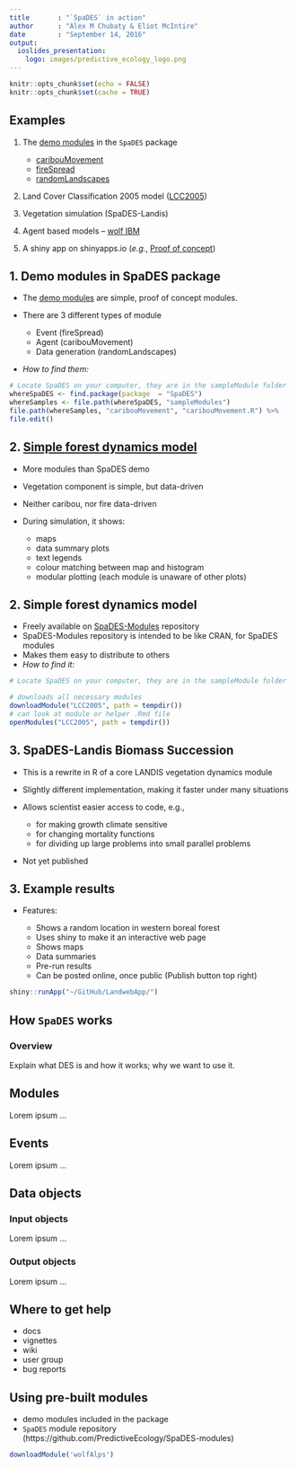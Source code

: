 ```yaml
---
title       : "`SpaDES` in action"
author      : "Alex M Chubaty & Eliot McIntire"
date        : "September 14, 2016"
output:
  ioslides_presentation:
    logo: images/predictive_ecology_logo.png
---
```


```r
knitr::opts_chunk$set(echo = FALSE)
knitr::opts_chunk$set(cache = TRUE)
```

## Examples
 
1. The [demo modules](https://github.com/PredictiveEcology/SpaDES/blob/master/inst/sampleModules/SpaDES_sampleModules/SpaDES_sampleModules.Rmd) in the `SpaDES` package
  
    - [caribouMovement](https://github.com/PredictiveEcology/SpaDES/blob/master/inst/sampleModules/caribouMovement/caribouMovement.R)  
    - [fireSpread](https://github.com/PredictiveEcology/SpaDES/blob/master/inst/sampleModules/fireSpread/fireSpread.R)  
    - [randomLandscapes](https://github.com/PredictiveEcology/SpaDES/blob/master/inst/sampleModules/randomLandscapes/randomLandscapes.R)  
            
2. Land Cover Classification 2005 model ([LCC2005](http://htmlpreview.github.io/?https://github.com/PredictiveEcology/SpaDES-modules/blob/master/modules/LCC2005/LCC2005.html))

3. Vegetation simulation (SpaDES-Landis)

4. Agent based models – [wolf IBM](http://htmlpreview.github.io/?https://github.com/PredictiveEcology/SpaDES-modules/blob/master/modules/wolfAlps/wolfAlps.html)

5. A shiny app on shinyapps.io (*e.g.*, [Proof of concept](https://spades.shinyapps.io/ForestChange_ProofOfConcept/))

## 1. Demo modules in SpaDES package

- The [demo modules](https://github.com/PredictiveEcology/SpaDES/blob/development/inst/sampleModules/SpaDES_sampleModules/SpaDES_sampleModules.Rmd) are simple, proof of concept modules.
- There are 3 different types of module

    - Event (fireSpread)
    - Agent (caribouMovement)
    - Data generation (randomLandscapes)
    
- *How to find them:*

```r
# Locate SpaDES on your computer, they are in the sampleModule folder
whereSpaDES <- find.package(package  = "SpaDES")
whereSamples <- file.path(whereSpaDES, "sampleModules")
file.path(whereSamples, "caribouMovement", "caribouMovement.R") %>%
file.edit()
```

## 2. [Simple forest dynamics model](http://htmlpreview.github.io/?https://github.com/PredictiveEcology/SpaDES-modules/blob/master/modules/LCC2005/LCC2005.html)

- More modules than SpaDES demo
- Vegetation component is simple, but data-driven
- Neither caribou, nor fire data-driven
- During simulation, it shows:

    - maps 
    - data summary plots 
    - text legends
    - colour matching between map and histogram
    - modular plotting (each module is unaware of other plots)

## 2. Simple forest dynamics model

- Freely available on [SpaDES-Modules](http://github.com/PredictiveEcology/SpaDES-Modules) repository
- SpaDES-Modules repository is intended to be like CRAN, for SpaDES modules
- Makes them easy to distribute to others
- *How to find it:*

```r
# Locate SpaDES on your computer, they are in the sampleModule folder

# downloads all necessary modules
downloadModule("LCC2005", path = tempdir()) 
# can look at module or helper .Rmd file
openModules("LCC2005", path = tempdir()) 
```

## 3. SpaDES-Landis Biomass Succession 

- This is a rewrite in R of a core LANDIS vegetation dynamics module
- Slightly different implementation, making it faster under many situations
- Allows scientist easier access to code, e.g., 

    - for making growth climate sensitive
    - for changing mortality functions
    - for dividing up large problems into small parallel problems
- Not yet published
    
## 3. Example results

- Features:

    - Shows a random location in western boreal forest
    - Uses shiny to make it an interactive web page
    - Shows maps
    - Data summaries
    - Pre-run results
    - Can be posted online, once public (Publish button top right)

```r
shiny::runApp("~/GitHub/LandwebApp/")
```

## How `SpaDES` works

### Overview

Explain what DES is and how it works; why we want to use it.

## Modules

Lorem ipsum ...

## Events

Lorem ipsum ...

## Data objects

### Input objects

Lorem ipsum ...

### Output objects

Lorem ipsum ...

## Where to get help

- docs
- vignettes
- wiki
- user group
- bug reports

## Using pre-built modules

- demo modules included in the package
- `SpaDES` module repository (https://github.com/PredictiveEcology/SpaDES-modules)

```r
downloadModule('wolfAlps')
```
